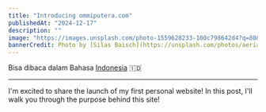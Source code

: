 ```yaml
---
title: "Introducing ommiputera.com"
publishedAt: "2024-12-17"
description: ""
image: "https://images.unsplash.com/photo-1559628233-100c798642d4?q=80&w=2540&auto=format&fit=crop&ixlib=rb-4.0.3&ixid=M3wxMjA3fDB8MHxwaG90by1wYWdlfHx8fGVufDB8fHx8fA%3D%3D"
bannerCredit: Photo by [Silas Baisch](https://unsplash.com/photos/aerial-view-of-ricefield-PvBECXDZw84)
---
```


Bisa dibaca dalam Bahasa [Indonesia](/blog/id-introducing-ommiputera.com) 🇮🇩

---

I'm excited to share the launch of my first personal website! In this post, I'll walk you through the purpose behind this site!
